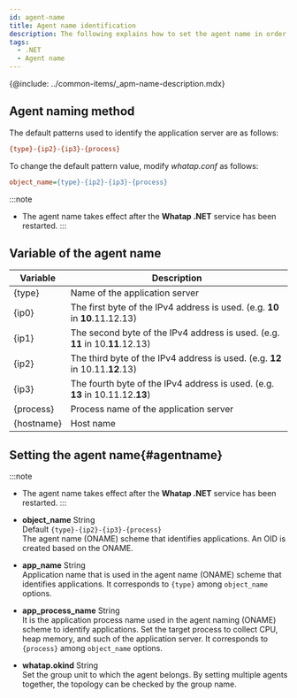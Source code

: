 ```yaml
---
id: agent-name
title: Agent name identification
description: The following explains how to set the agent name in order to identify the monitoring target.
tags:
  - .NET
  - Agent name
---
```


{@include: ../common-items/_apm-name-description.mdx}

## Agent naming method

The default patterns used to identify the application server are as follows:

```ini title='기본 패턴'
{type}-{ip2}-{ip3}-{process}
```

To change the default pattern value, modify _whatap.conf_ as follows:

```ini title='whatap.conf'
object_name={type}-{ip2}-{ip3}-{process}
```

:::note

-   The agent name takes effect after the **Whatap .NET** service has been restarted.
:::

## Variable of the agent name

| Variable       | Description                                                                      |
| -------------- | -------------------------------------------------------------------------------- |
| {type}         | Name of the application server                                                   |
| {ip0}          | The first byte of the IPv4 address is used. (e.g. **10** in **10**.11.12.13)     |
| {ip1}          | The second byte of the IPv4 address is used. (e.g. **11** in 10.**11**.12.13)    |
| {ip2}          | The third byte of the IPv4 address is used. (e.g. **12** in 10.11.**12**.13)     |
| {ip3}          | The fourth byte of the IPv4 address is used. (e.g. **13** in 10.11.12.**13**)    |
| {process}      | Process name of the application server                                           |
| {hostname}     | Host name                                                                        |

## Setting the agent name{#agentname}

:::note

-   The agent name takes effect after the **Whatap .NET** service has been restarted.
:::

-   **object_name** <span class='type'>String</span><br/>
    Default `{type}-{ip2}-{ip3}-{process}`<br/>
    The agent name (ONAME) scheme that identifies applications. An OID is created based on the ONAME.

-   **app_name** <span class='type'>String</span><br/>
    Application name that is used in the agent name (ONAME) scheme that identifies applications. It corresponds to `{type}` among `object_name` options.

-   **app_process_name** <span class='type'>String</span><br/>
    It is the application process name used in the agent naming (ONAME) scheme to identify applications. Set the target process to collect CPU, heap memory, and such of the application server. It corresponds to `{process}` among `object_name` options.

-   **whatap.okind** <span class='type'>String</span><br/>
    Set the group unit to which the agent belongs. By setting multiple agents together, the topology can be checked by the group name.
